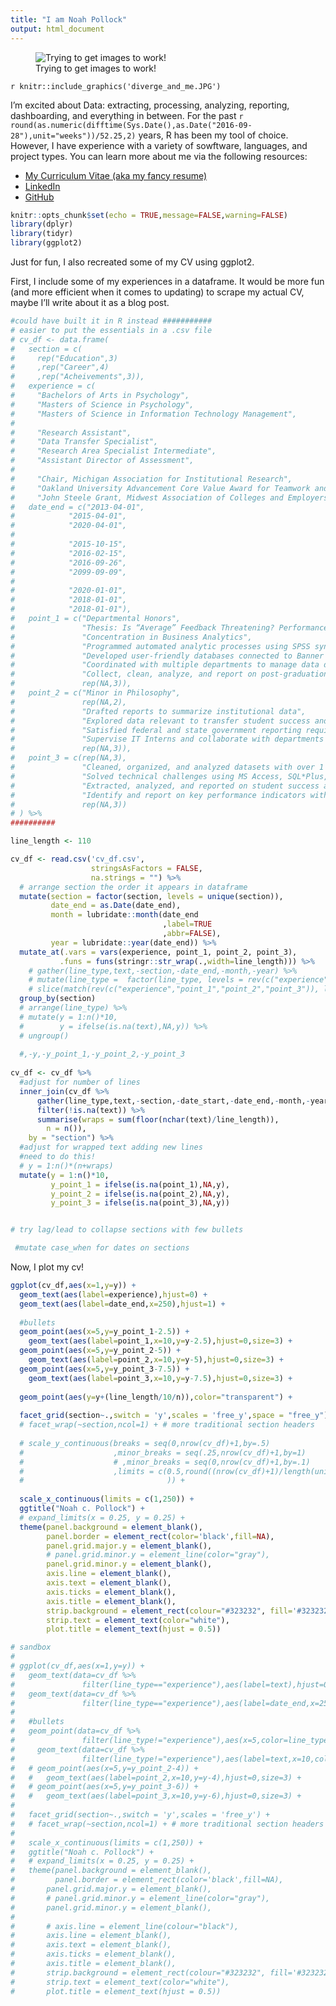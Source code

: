 ```yaml
---
title: "I am Noah Pollock"
output: html_document
---
```


![Trying to get images to work!](diverge_and_me.JPG)

`r knitr::include_graphics('diverge_and_me.JPG')`

I'm excited about Data: extracting, processing, analyzing, reporting, dashboarding, and everything in between. For the past `r round(as.numeric(difftime(Sys.Date(),as.Date("2016-09-28"),unit="weeks"))/52.25,2)` years, R has been my tool of choice. However, I have experience with a variety of sowftware, languages, and project types. You can learn more about me via the following resources:

* <a href="np_cv.pdf" target="_blank"> My Curriculum Vitae (aka my fancy resume) </a>
* <a href="https://www.linkedin.com/in/noah-pollock-5b5804157/" target="_blank"> LinkedIn </a>
* <a href="https://github.com/ncpollock/" target="_blank"> GitHub </a>


```r
knitr::opts_chunk$set(echo = TRUE,message=FALSE,warning=FALSE)
library(dplyr)
library(tidyr)
library(ggplot2)
```

Just for fun, I also recreated some of my CV using ggplot2.

First, I include some of my experiences in a dataframe. It would be more fun (and more efficient when it comes to updating) to scrape my actual CV, maybe I'll write about it as a blog post.

```r

#could have built it in R instead ###########
# easier to put the essentials in a .csv file
# cv_df <- data.frame(
#   section = c(
#     rep("Education",3)
#     ,rep("Career",4)
#     ,rep("Acheivements",3)),
#   experience = c(
#     "Bachelors of Arts in Psychology",
#     "Masters of Science in Psychology",
#     "Masters of Science in Information Technology Management",
#     
#     "Research Assistant",
#     "Data Transfer Specialist",
#     "Research Area Specialist Intermediate",
#     "Assistant Director of Assessment",
#     
#     "Chair, Michigan Association for Institutional Research",
#     "Oakland University Advancement Core Value Award for Teamwork and Community",
#     "John Steele Grant, Midwest Association of Colleges and Employers"),
#   date_end = c("2013-04-01",
#            "2015-04-01",
#            "2020-04-01",
#            
#            "2015-10-15",
#            "2016-02-15",
#            "2016-09-26",
#            "2099-09-09",
#            
#            "2020-01-01",
#            "2018-01-01",
#            "2018-01-01"),
#   point_1 = c("Departmental Honors",
#               "Thesis: Is “Average” Feedback Threatening? Performance Feedback and the Stress-Buffering Model of High Self-Esteem",
#               "Concentration in Business Analytics",
#               "Programmed automated analytic processes using SPSS syntax and R",
#               "Developed user-friendly databases connected to Banner (Ellucian ERP System)",
#               "Coordinated with multiple departments to manage data definitions and integrity",
#               "Collect, clean, analyze, and report on post-graduation success data",
#               rep(NA,3)),
#   point_2 = c("Minor in Philosophy",
#               rep(NA,2),
#               "Drafted reports to summarize institutional data",
#               "Explored data relevant to transfer student success and articulation",
#               "Satisfied federal and state government reporting requirements",
#               "Supervise IT Interns and collaborate with departments across campus",
#               rep(NA,3)),
#   point_3 = c(rep(NA,3),
#               "Cleaned, organized, and analyzed datasets with over 1 million rows and 100 columns",
#               "Solved technical challenges using MS Access, SQL*Plus, VBA, and Batch scripting",
#               "Extracted, analyzed, and reported on student success and program review data",
#               "Identify and report on key performance indicators within the department",
#               rep(NA,3))
# ) %>%
##########

line_length <- 110

cv_df <- read.csv('cv_df.csv',
                  stringsAsFactors = FALSE,
                  na.strings = "") %>%
  # arrange section the order it appears in dataframe
  mutate(section = factor(section, levels = unique(section)),
         date_end = as.Date(date_end),
         month = lubridate::month(date_end
                                  ,label=TRUE
                                  ,abbr=FALSE),
         year = lubridate::year(date_end)) %>% 
  mutate_at(.vars = vars(experience, point_1, point_2, point_3),
           .funs = funs(stringr::str_wrap(.,width=line_length))) %>%
    # gather(line_type,text,-section,-date_end,-month,-year) %>%
    # mutate(line_type =  factor(line_type, levels = rev(c("experience","point_1","point_2","point_3")))) %>%
    # slice(match(rev(c("experience","point_1","point_2","point_3")), line_type)) %>% # custome sort order
  group_by(section)
  # arrange(line_type) %>%
  # mutate(y = 1:n()*10,
  #        y = ifelse(is.na(text),NA,y)) %>%
  # ungroup()
  
  #,-y,-y_point_1,-y_point_2,-y_point_3
  
cv_df <- cv_df %>%
  #adjust for number of lines
  inner_join(cv_df %>%
      gather(line_type,text,-section,-date_start,-date_end,-month,-year) %>%
      filter(!is.na(text)) %>%
      summarise(wraps = sum(floor(nchar(text)/line_length)),
        n = n()),
    by = "section") %>%
  #adjust for wrapped text adding new lines
  #need to do this!
  # y = 1:n()*(n+wraps)
  mutate(y = 1:n()*10,
         y_point_1 = ifelse(is.na(point_1),NA,y),
         y_point_2 = ifelse(is.na(point_2),NA,y),
         y_point_3 = ifelse(is.na(point_3),NA,y))


# try lag/lead to collapse sections with few bullets

 #mutate case_when for dates on sections

```

Now, I plot my cv!

```r

ggplot(cv_df,aes(x=1,y=y)) +
  geom_text(aes(label=experience),hjust=0) +
  geom_text(aes(label=date_end,x=250),hjust=1) +
  
  #bullets
  geom_point(aes(x=5,y=y_point_1-2.5)) +
    geom_text(aes(label=point_1,x=10,y=y-2.5),hjust=0,size=3) +
  geom_point(aes(x=5,y=y_point_2-5)) +
    geom_text(aes(label=point_2,x=10,y=y-5),hjust=0,size=3) +
  geom_point(aes(x=5,y=y_point_3-7.5)) +
    geom_text(aes(label=point_3,x=10,y=y-7.5),hjust=0,size=3) +
  
  geom_point(aes(y=y+(line_length/10/n)),color="transparent") +
  
  facet_grid(section~.,switch = 'y',scales = 'free_y',space = "free_y") + 
  # facet_wrap(~section,ncol=1) + # more traditional section headers
  
  # scale_y_continuous(breaks = seq(0,nrow(cv_df)+1,by=.5)
  #                    ,minor_breaks = seq(.25,nrow(cv_df)+1,by=1)
  #                    # ,minor_breaks = seq(0,nrow(cv_df)+1,by=.1)
  #                    ,limits = c(0.5,round((nrow(cv_df)+1)/length(unique(cv_df$section)),1)
  #                                )) +
  
  scale_x_continuous(limits = c(1,250)) +
  ggtitle("Noah c. Pollock") +
  # expand_limits(x = 0.25, y = 0.25) +
  theme(panel.background = element_blank(),
        panel.border = element_rect(color='black',fill=NA),
        panel.grid.major.y = element_blank(),
        # panel.grid.minor.y = element_line(color="gray"),
        panel.grid.minor.y = element_blank(),
        axis.line = element_blank(),
        axis.text = element_blank(),
        axis.ticks = element_blank(),
        axis.title = element_blank(),
        strip.background = element_rect(colour="#323232", fill='#323232'),
        strip.text = element_text(color="white"),
        plot.title = element_text(hjust = 0.5))

# sandbox
# 
# ggplot(cv_df,aes(x=1,y=y)) +
#   geom_text(data=cv_df %>%
#               filter(line_type=="experience"),aes(label=text),hjust=0) +
#   geom_text(data=cv_df %>%
#               filter(line_type=="experience"),aes(label=date_end,x=250),hjust=1) +
#   
#   #bullets
#   geom_point(data=cv_df %>%
#               filter(line_type!="experience"),aes(x=5,color=line_type)) +
#     geom_text(data=cv_df %>%
#               filter(line_type!="experience"),aes(label=text,x=10,color=line_type),hjust=0,size=3) +
#   # geom_point(aes(x=5,y=y_point_2-4)) +
#   #   geom_text(aes(label=point_2,x=10,y=y-4),hjust=0,size=3) +
#   # geom_point(aes(x=5,y=y_point_3-6)) +
#   #   geom_text(aes(label=point_3,x=10,y=y-6),hjust=0,size=3) +
#   
#   facet_grid(section~.,switch = 'y',scales = 'free_y') + 
#   # facet_wrap(~section,ncol=1) + # more traditional section headers
# 
#   scale_x_continuous(limits = c(1,250)) +
#   ggtitle("Noah c. Pollock") +
#   # expand_limits(x = 0.25, y = 0.25) +
#   theme(panel.background = element_blank(),
#         panel.border = element_rect(color='black',fill=NA),
#       panel.grid.major.y = element_blank(),
#       # panel.grid.minor.y = element_line(color="gray"),
#       panel.grid.minor.y = element_blank(),
#       
#       # axis.line = element_line(colour="black"),
#       axis.line = element_blank(),
#       axis.text = element_blank(),
#       axis.ticks = element_blank(),
#       axis.title = element_blank(),
#       strip.background = element_rect(colour="#323232", fill='#323232'),
#       strip.text = element_text(color="white"),
#       plot.title = element_text(hjust = 0.5))

```

